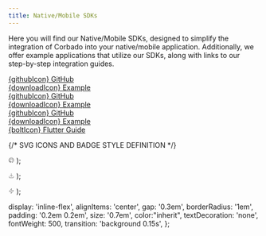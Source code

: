 ```yaml
---
title: Native/Mobile SDKs
---
```


Here you will find our Native/Mobile SDKs, designed to simplify the integration of Corbado into your native/mobile application. Additionally, we offer example applications that utilize our SDKs, along with links to our step-by-step integration guides.

<CardGroup cols={2}>
  <Card title="iOS" icon="swift" iconType="brands" color="#02569b">
    <div style={{display: 'flex', flexDirection: 'column', gap: '0.3em'}}>
      <div><a href="https://github.com/corbado/corbado-ios" target="_blank" style={badgeStyle}><span style={{verticalAlign: 'middle'}}>{githubIcon}</span> GitHub</a></div>
      <div><a href="https://github.com/corbado/corbado-ios/tree/main/ConnectExample" target="_blank" style={badgeStyle}><span style={{verticalAlign: 'middle'}}>{downloadIcon}</span> Example</a></div>
    </div>
  </Card>
  <Card title="Android" icon="android" iconType="brands" color="#02569b">
    <div style={{display: 'flex', flexDirection: 'column', gap: '0.3em'}}>
      <div><a href="https://github.com/corbado/corbado-android" target="_blank" style={badgeStyle}><span style={{verticalAlign: 'middle'}}>{githubIcon}</span> GitHub</a></div>
      <div><a href="https://github.com/corbado/corbado-android/tree/main/example" target="_blank" style={badgeStyle}><span style={{verticalAlign: 'middle'}}>{downloadIcon}</span> Example</a></div>
    </div>
  </Card>
  <Card title="Flutter" icon="flutter" iconType="brands" color="#02569b">
    <div style={{display: 'flex', flexDirection: 'column', gap: '0.3em'}}>
      <div><a href="https://github.com/corbado/flutter-passkeys" target="_blank" style={badgeStyle}><span style={{verticalAlign: 'middle'}}>{githubIcon}</span> GitHub</a></div>
      <div><a href="https://github.com/corbado/example-passkeys-flutter" target="_blank" style={badgeStyle}><span style={{verticalAlign: 'middle'}}>{downloadIcon}</span> Example</a></div>
      <div><a href="https://app.corbado.com/integration-guides/flutter" target="_blank" style={badgeStyle}><span style={{verticalAlign: 'middle'}}>{boltIcon}</span> Flutter Guide</a></div>
    </div>
  </Card>
</CardGroup>

{/* SVG ICONS AND BADGE STYLE DEFINITION */}

  <svg width="12" height="12" viewBox="0 0 24 24" fill="none" stroke="currentColor" strokeWidth="2" strokeLinecap="round" strokeLinejoin="round"><path d="M12 2C6.477 2 2 6.477 2 12c0 4.418 2.867 8.166 6.839 9.489.5.092.682-.217.682-.483 0-.237-.009-.868-.014-1.703-2.782.604-3.369-1.342-3.369-1.342-.454-1.154-1.11-1.461-1.11-1.461-.908-.62.069-.608.069-.608 1.004.07 1.532 1.032 1.532 1.032.892 1.529 2.341 1.088 2.91.832.092-.647.35-1.088.636-1.339-2.22-.253-4.555-1.112-4.555-4.951 0-1.093.39-1.987 1.029-2.686-.103-.253-.446-1.272.098-2.65 0 0 .84-.269 2.75 1.025A9.564 9.564 0 0 1 12 6.844c.85.004 1.705.115 2.504.337 1.909-1.294 2.748-1.025 2.748-1.025.546 1.378.202 2.397.1 2.65.64.699 1.028 1.593 1.028 2.686 0 3.848-2.338 4.695-4.566 4.944.359.309.678.92.678 1.855 0 1.338-.012 2.419-.012 2.749 0 .268.18.579.688.481C19.135 20.162 22 16.418 22 12c0-5.523-4.477-10-10-10z"/></svg>
);

  <svg width="12" height="12" viewBox="0 0 24 24" fill="none" stroke="currentColor" strokeWidth="2" strokeLinecap="round" strokeLinejoin="round"><path d="M21 15v4a2 2 0 0 1-2 2H5a2 2 0 0 1-2-2v-4"/><polyline points="7 10 12 15 17 10"/><line x1="12" y1="15" x2="12" y2="3"/></svg>
);

  <svg width="12" height="12" viewBox="0 0 24 24" fill="none" stroke="currentColor" strokeWidth="2" strokeLinecap="round" strokeLinejoin="round"><polygon points="13 2 3 14 12 14 11 22 21 10 12 10 13 2"/></svg>
);

  display: 'inline-flex',
  alignItems: 'center',
  gap: '0.3em',
  borderRadius: '1em',
  padding: '0.2em 0.2em',
  size: '0.7em',
  color:"inherit",
  textDecoration: 'none',
  fontWeight: 500,
  transition: 'background 0.15s',
};